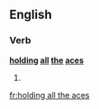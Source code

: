 ==English==

===Verb===
'''[[hold]]ing [[all]] [[the]] [[ace]]s'''

# {{present participle of|hold all the aces}}

[[fr:holding all the aces]]